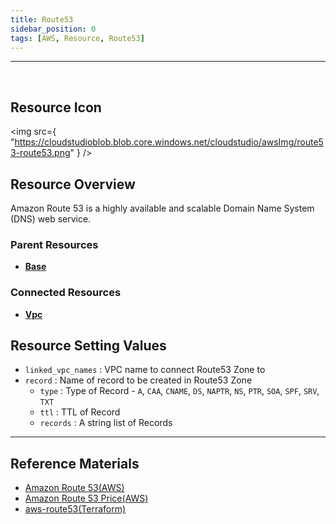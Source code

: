 ```yaml
---
title: Route53
sidebar_position: 0
tags: [AWS, Resource, Route53]
---
```


<hr />
<br />

## Resource Icon

<img
    src={
        "https://cloudstudioblob.blob.core.windows.net/cloudstudio/awsImg/route53-route53.png"
    }
/>

## Resource Overview

Amazon Route 53 is a highly available and scalable Domain Name System (DNS) web service.

### Parent Resources

-   [**Base**](https://docs.cstudio.app/docs/resource/aws/Base/)

### Connected Resources

-   [**Vpc**](https://docs.cstudio.app/docs/resource/aws/Vpc/Vpc)

## Resource Setting Values

-   `linked_vpc_names` : VPC name to connect Route53 Zone to
-   `record` : Name of record to be created in Route53 Zone
    -   `type` : Type of Record - `A`, `CAA`, `CNAME`, `DS`, `NAPTR`, `NS`, `PTR`, `SOA`, `SPF`, `SRV`, `TXT`
    -   `ttl` : TTL of Record
    -   `records` : A string list of Records

---

## Reference Materials

-   [Amazon Route 53(AWS)](https://docs.aws.amazon.com/ko_kr/Route53/latest/DeveloperGuide/Welcome.html)
-   [Amazon Route 53 Price(AWS)](https://aws.amazon.com/ko/route53/pricing/?nc2=type_a)
-   [aws-route53(Terraform)](https://registry.terraform.io/modules/terraform-aws-modules/route53/aws/latest)
